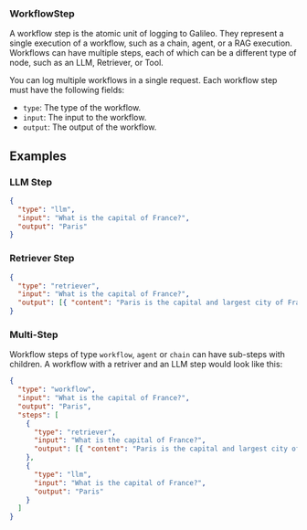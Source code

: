 ### WorkflowStep

A workflow step is the atomic unit of logging to Galileo. They represent a single execution of a workflow, such as a chain, agent, or a RAG execution. Workflows can have multiple steps, each of which can be a different type of node, such as an LLM, Retriever, or Tool.

You can log multiple workflows in a single request. Each workflow step must have the following fields:

- `type`: The type of the workflow.
- `input`: The input to the workflow.
- `output`: The output of the workflow.

## Examples

### LLM Step

```json
{
  "type": "llm",
  "input": "What is the capital of France?",
  "output": "Paris"
}
```

### Retriever Step

```json
{
  "type": "retriever",
  "input": "What is the capital of France?",
  "output": [{ "content": "Paris is the capital and largest city of France." }]
}
```

### Multi-Step

Workflow steps of type `workflow`, `agent` or `chain` can have sub-steps with children. A workflow with a retriver and an LLM step would look like this:

```json
{
  "type": "workflow",
  "input": "What is the capital of France?",
  "output": "Paris",
  "steps": [
    {
      "type": "retriever",
      "input": "What is the capital of France?",
      "output": [{ "content": "Paris is the capital and largest city of France." }]
    },
    {
      "type": "llm",
      "input": "What is the capital of France?",
      "output": "Paris"
    }
  ]
}
```
